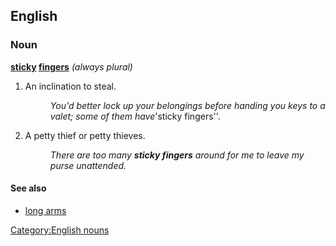 ==English==

===Noun===
'''[[sticky]] [[fingers]]''' ''(always plural)'' 

# {{idiomatic|informal}} An inclination to steal.
#: ''You'd better lock up your belongings before handing you keys to a valet; some of them have '''sticky fingers''. 
# {{idiomatic|informal}} A petty thief or petty thieves. 
#: ''There are too many '''sticky fingers''' around for me to leave my purse unattended.''

====See also====
* [[long arms]]

[[Category:English nouns]]
